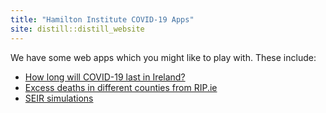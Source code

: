```yaml
---
title: "Hamilton Institute COVID-19 Apps"
site: distill::distill_website
---
```


We have some web apps which you might like to play with. These include:

- [How long will COVID-19 last in Ireland?](apps/howlong.html)
- [Excess deaths in different counties from RIP.ie](apps/excessrip.html)
- [SEIR simulations](apps/seirsim.html)
